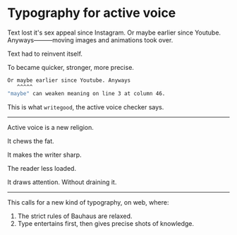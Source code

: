 # Typography for active voice

Text lost it's sex appeal since Instagram. Or maybe earlier since Youtube. Anyways&mdash;&mdash;&mdash;moving images and animations took over.

Text had to reinvent itself.

To became quicker, stronger, more precise.

```sh
Or maybe earlier since Youtube. Anyways
   ^^^^^
"maybe" can weaken meaning on line 3 at column 46.
```

This is what `writegood`, the active voice checker says.

---

Active voice is a new religion.

It chews the fat.

It makes the writer sharp.

The reader less loaded.

It draws attention. Without draining it.

---

This calls for a new kind of typography, on web, where:

1. The strict rules of Bauhaus are relaxed.
2. Type entertains first, then gives precise shots of knowledge.
